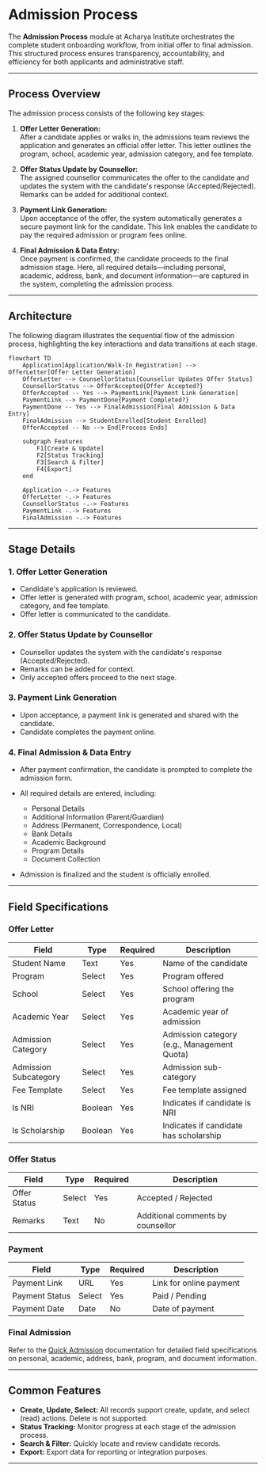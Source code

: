 
# Admission Process

The **Admission Process** module at Acharya Institute orchestrates the complete student onboarding workflow, from initial offer to final admission. This structured process ensures transparency, accountability, and efficiency for both applicants and administrative staff.

---

## Process Overview

The admission process consists of the following key stages:

1. **Offer Letter Generation:**  
   After a candidate applies or walks in, the admissions team reviews the application and generates an official offer letter. This letter outlines the program, school, academic year, admission category, and fee template.

2. **Offer Status Update by Counsellor:**  
   The assigned counsellor communicates the offer to the candidate and updates the system with the candidate's response (Accepted/Rejected). Remarks can be added for additional context.

3. **Payment Link Generation:**  
   Upon acceptance of the offer, the system automatically generates a secure payment link for the candidate. This link enables the candidate to pay the required admission or program fees online.

4. **Final Admission & Data Entry:**  
   Once payment is confirmed, the candidate proceeds to the final admission stage. Here, all required details—including personal, academic, address, bank, and document information—are captured in the system, completing the admission process.

---

## Architecture

The following diagram illustrates the sequential flow of the admission process, highlighting the key interactions and data transitions at each stage.

```mermaid
flowchart TD
    Application[Application/Walk-In Registration] --> OfferLetter[Offer Letter Generation]
    OfferLetter --> CounsellorStatus[Counsellor Updates Offer Status]
    CounsellorStatus --> OfferAccepted{Offer Accepted?}
    OfferAccepted -- Yes --> PaymentLink[Payment Link Generation]
    PaymentLink --> PaymentDone{Payment Completed?}
    PaymentDone -- Yes --> FinalAdmission[Final Admission & Data Entry]
    FinalAdmission --> StudentEnrolled[Student Enrolled]
    OfferAccepted -- No --> End[Process Ends]

    subgraph Features
        F1[Create & Update]
        F2[Status Tracking]
        F3[Search & Filter]
        F4[Export]
    end

    Application -.-> Features
    OfferLetter -.-> Features
    CounsellorStatus -.-> Features
    PaymentLink -.-> Features
    FinalAdmission -.-> Features
```

---

## Stage Details

### 1. Offer Letter Generation

- Candidate's application is reviewed.
- Offer letter is generated with program, school, academic year, admission category, and fee template.
- Offer letter is communicated to the candidate.

### 2. Offer Status Update by Counsellor

- Counsellor updates the system with the candidate's response (Accepted/Rejected).
- Remarks can be added for context.
- Only accepted offers proceed to the next stage.

### 3. Payment Link Generation

- Upon acceptance, a payment link is generated and shared with the candidate.
- Candidate completes the payment online.

### 4. Final Admission & Data Entry

- After payment confirmation, the candidate is prompted to complete the admission form.
- All required details are entered, including:

  - Personal Details
  - Additional Information (Parent/Guardian)
  - Address (Permanent, Correspondence, Local)
  - Bank Details
  - Academic Background
  - Program Details
  - Document Collection

- Admission is finalized and the student is officially enrolled.

---

## Field Specifications

### Offer Letter

| Field                 | Type    | Required | Description                                 |
| --------------------- | ------- | -------- | ------------------------------------------- |
| Student Name          | Text    | Yes      | Name of the candidate                       |
| Program               | Select  | Yes      | Program offered                             |
| School                | Select  | Yes      | School offering the program                 |
| Academic Year         | Select  | Yes      | Academic year of admission                  |
| Admission Category    | Select  | Yes      | Admission category (e.g., Management Quota) |
| Admission Subcategory | Select  | Yes      | Admission sub-category                      |
| Fee Template          | Select  | Yes      | Fee template assigned                       |
| Is NRI                | Boolean | Yes      | Indicates if candidate is NRI               |
| Is Scholarship        | Boolean | Yes      | Indicates if candidate has scholarship      |

### Offer Status

| Field        | Type   | Required | Description                       |
| ------------ | ------ | -------- | --------------------------------- |
| Offer Status | Select | Yes      | Accepted / Rejected               |
| Remarks      | Text   | No       | Additional comments by counsellor |

### Payment

| Field          | Type   | Required | Description             |
| -------------- | ------ | -------- | ----------------------- |
| Payment Link   | URL    | Yes      | Link for online payment |
| Payment Status | Select | Yes      | Paid / Pending          |
| Payment Date   | Date   | No       | Date of payment         |

### Final Admission

Refer to the [Quick Admission](./quick_admission.mdx) documentation for detailed field specifications on personal, academic, address, bank, program, and document information.

---

## Common Features

- **Create, Update, Select:** All records support create, update, and select (read) actions. Delete is not supported.
- **Status Tracking:** Monitor progress at each stage of the admission process.
- **Search & Filter:** Quickly locate and review candidate records.
- **Export:** Export data for reporting or integration purposes.

---
